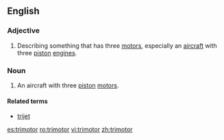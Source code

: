 ==English==

===Adjective===
{{en-adj|-}}

#Describing something that has three [[motor]]s, especially an [[aircraft]] with three [[piston]] [[engine]]s.

===Noun===
{{en-noun}}
{{wikipedia}}

#An aircraft with three [[piston]] [[motors]].

====Related terms====
*[[trijet]]

[[es:trimotor]]
[[ro:trimotor]]
[[vi:trimotor]]
[[zh:trimotor]]